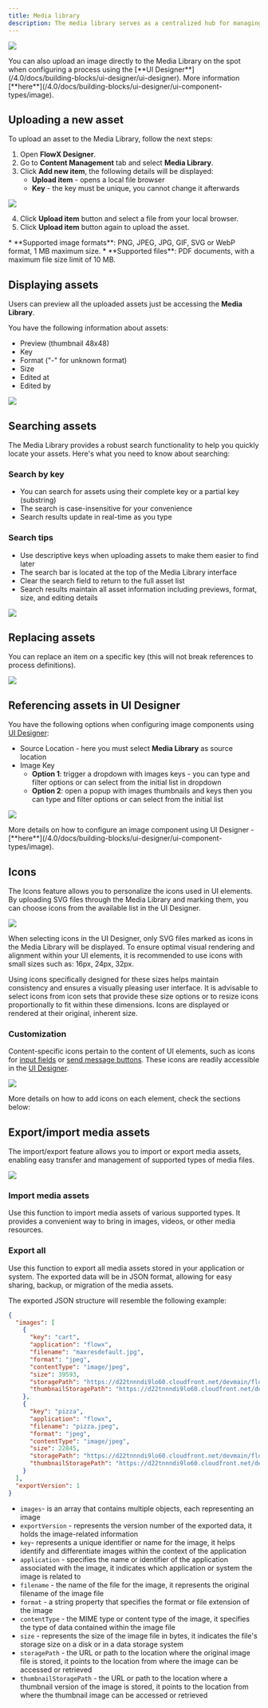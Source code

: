 ```yaml
---
title: Media library
description: The media library serves as a centralized hub for managing and organizing various types of media files, including images, GIFs, and more. It encompasses all the files that have been uploaded to the **processes**, providing a convenient location to view, organize, and upload new media files.
---
```


![](https://s3.eu-west-1.amazonaws.com/docx.flowx.ai/release-notes/media_library.gif)

<Tip>
You can also upload an image directly to the Media Library on the spot when configuring a process using the [**UI Designer**](/4.0/docs/building-blocks/ui-designer/ui-designer). More information [**here**](/4.0/docs/building-blocks/ui-designer/ui-component-types/image).
</Tip>

## Uploading a new asset

To upload an asset to the Media Library, follow the next steps:

1. Open **FlowX Designer**.
2. Go to **Content Management** tab and select **Media Library**.
3. Click **Add new item**, the following details will be displayed:
    * **Upload item** - opens a local file browser
    * **Key** - the key must be unique, you cannot change it afterwards

![](https://s3.eu-west-1.amazonaws.com/docx.flowx.ai/building-blocks/ui-designer/media_library_add_new.png)

4. Click **Upload item** button and select a file from your local browser.
5. Click **Upload item** button again to upload the asset.

<Info>
* **Supported image formats**: PNG, JPEG, JPG, GIF, SVG or WebP format, 1 MB maximum size.
* **Supported files**: PDF documents, with a maximum file size limit of 10 MB.
</Info>


## Displaying assets

Users can preview all the uploaded assets just be accessing the **Media Library**.

You have the following information about assets:

* Preview (thumbnail 48x48)
* Key
* Format ("-" for unknown format)
* Size
* Edited at 
* Edited by

![](https://s3.eu-west-1.amazonaws.com/docx.flowx.ai/platform-deep-dive/media_library_preview.png)

## Searching assets

The Media Library provides a robust search functionality to help you quickly locate your assets. Here's what you need to know about searching:

### Search by key
* You can search for assets using their complete key or a partial key (substring)
* The search is case-insensitive for your convenience
* Search results update in real-time as you type

### Search tips
* Use descriptive keys when uploading assets to make them easier to find later
* The search bar is located at the top of the Media Library interface
* Clear the search field to return to the full asset list
* Search results maintain all asset information including previews, format, size, and editing details

![](https://s3.eu-west-1.amazonaws.com/docx.flowx.ai/platform-deep-dive/search_asset.png)

## Replacing assets

You can replace an item on a specific key (this will not break references to process definitions).

![](https://s3.eu-west-1.amazonaws.com/docx.flowx.ai/platform-deep-dive/replace_asset.gif)

## Referencing assets in UI Designer

You have the following options when configuring image components using [UI Designer](../../../building-blocks/ui-designer/ui-designer):

* Source Location - here you must select **Media Library** as source location 
* Image Key  
    * **Option 1**: trigger a dropdown with images keys - you can type and filter options or can select from the initial list in dropdown 
    * **Option 2**: open a popup with images thumbnails and keys then you can type and filter options or can select from the initial list

![](https://s3.eu-west-1.amazonaws.com/docx.flowx.ai/platform-deep-dive/media_library_options.png)

<Tip>
More details on how to configure an image component using UI Designer - [**here**](/4.0/docs/building-blocks/ui-designer/ui-component-types/image).
</Tip>

## Icons

The Icons feature allows you to personalize the icons used in UI elements. By uploading SVG files through the Media Library and marking them, you can choose icons from the available list in the UI Designer.

![](https://s3.eu-west-1.amazonaws.com/docx.flowx.ai/platform-deep-dive/icons.png)

<Info>
When selecting icons in the UI Designer, only SVG files marked as icons in the Media Library will be displayed.
</Info>

<Info>
To ensure optimal visual rendering and alignment within your UI elements, it is recommended to use icons with small sizes such as: 16px, 24px, 32px.

Using icons specifically designed for these sizes helps maintain consistency and ensures a visually pleasing user interface. It is advisable to select icons from icon sets that provide these size options or to resize icons proportionally to fit within these dimensions.
<Warning>
Icons are displayed or rendered at their original, inherent size.
</Warning>
</Info>

### Customization

Content-specific icons pertain to the content of UI elements, such as icons for [input fields](../../../building-blocks/ui-designer/ui-component-types/form-elements/input-form-field) or [send message buttons](../../../building-blocks/ui-designer/ui-component-types/buttons). These icons are readily accessible in the [UI Designer](../../../building-blocks/ui-designer/).

![](https://s3.eu-west-1.amazonaws.com/docx.flowx.ai/platform-deep-dive/icon_add_ui.gif)

More details on how to add icons on each element, check the sections below:

<CardGroup cols={1}>
<Card title="Input element" href="../../../building-blocks/ui-designer/ui-component-types/form-elements/input-form-field#input-styling" icon="file">
</Card>

<Card title="Select element" href="../../../building-blocks/ui-designer/ui-component-types/form-elements/select-form-field#icons" icon="file">
</Card>

<Card title="Buttons" href="../../../building-blocks/ui-designer/ui-component-types/buttons#icons" icon="file">
</Card>
</CardGroup>


## Export/import media assets

The import/export feature allows you to import or export media assets, enabling easy transfer and management of supported types of media files.

![](https://s3.eu-west-1.amazonaws.com/docx.flowx.ai/platform-deep-dive/media_library_export.png)

### Import media assets

Use this function to import media assets of various supported types. It provides a convenient way to bring in images, videos, or other media resources.

### Export all

Use this function to export all media assets stored in your application or system. The exported data will be in JSON format, allowing for easy sharing, backup, or migration of the media assets.

The exported JSON structure will resemble the following example:

```json
{
  "images": [
    {
      "key": "cart",
      "application": "flowx",
      "filename": "maxresdefault.jpg",
      "format": "jpeg",
      "contentType": "image/jpeg",
      "size": 39593,
      "storagePath": "https://d22tnnndi9lo60.cloudfront.net/devmain/flowx/cart/1681982352417_maxresdefault.jpg",
      "thumbnailStoragePath": "https://d22tnnndi9lo60.cloudfront.net/devmain/flowx/cart/1681982352417_thumbnail_maxresdefault.jpg"
    },
    {
      "key": "pizza",
      "application": "flowx",
      "filename": "pizza.jpeg",
      "format": "jpeg",
      "contentType": "image/jpeg",
      "size": 22845,
      "storagePath": "https://d22tnnndi9lo60.cloudfront.net/devmain/flowx/pizza/1681982352165_pizza.jpeg",
      "thumbnailStoragePath": "https://d22tnnndi9lo60.cloudfront.net/devmain/flowx/pizza/1681982352165_thumbnail_pizza.jpeg"
    }
  ],
  "exportVersion": 1
}
```

* `images`- is an array that contains multiple objects, each representing an image
* `exportVersion` - represents the version number of the exported data, it holds the image-related information
* `key`- represents a unique identifier or name for the image, it helps identify and differentiate images within the context of the application
* `application` - specifies the name or identifier of the application associated with the image, it indicates which application or system the image is related to
* `filename` - the name of the file for the image, it represents the original filename of the image file
* `format` - a string property that specifies the format or file extension of the image
* `contentType` - the MIME type or content type of the image, it specifies the type of data contained within the image file
* `size` - represents the size of the image file in bytes, it indicates the file's storage size on a disk or in a data storage system
* `storagePath` - the URL or path to the location where the original image file is stored, it points to the location from where the image can be accessed or retrieved
* `thumbnailStoragePath` - the URL or path to the location where a thumbnail version of the image is stored, it points to the location from where the thumbnail image can be accessed or retrieved
